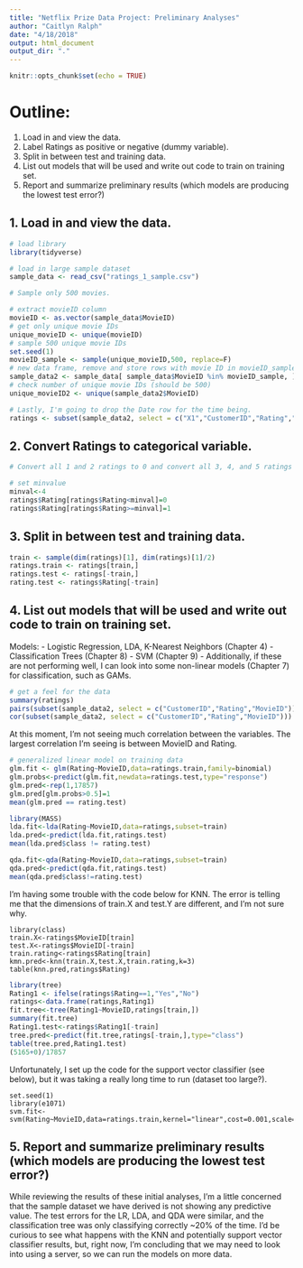 ```yaml
---
title: "Netflix Prize Data Project: Preliminary Analyses"
author: "Caitlyn Ralph"
date: "4/18/2018"
output: html_document
output_dir: "."
---
```


```r
knitr::opts_chunk$set(echo = TRUE)
```

# Outline:
1. Load in and view the data.
2. Label Ratings as positive or negative (dummy variable).
3. Split in between test and training data.
4. List out models that will be used and write out code to train on training set.
5. Report and summarize preliminary results (which models are producing the lowest test error?)

## 1. Load in and view the data.

```r
# load library
library(tidyverse)

# load in large sample dataset
sample_data <- read_csv("ratings_1_sample.csv")

# Sample only 500 movies.

# extract movieID column
movieID <- as.vector(sample_data$MovieID)
# get only unique movie IDs
unique_movieID <- unique(movieID)
# sample 500 unique movie IDs
set.seed(1)
movieID_sample <- sample(unique_movieID,500, replace=F)
# new data frame, remove and store rows with movie ID in movieID_sample
sample_data2 <- sample_data[ sample_data$MovieID %in% movieID_sample, ]
# check number of unique movie IDs (should be 500)
unique_movieID2 <- unique(sample_data2$MovieID)

# Lastly, I'm going to drop the Date row for the time being.
ratings <- subset(sample_data2, select = c("X1","CustomerID","Rating","MovieID","MovieTitle"))
```

## 2. Convert Ratings to categorical variable.

```r
# Convert all 1 and 2 ratings to 0 and convert all 3, 4, and 5 ratings to 1.

# set minvalue
minval<-4
ratings$Rating[ratings$Rating<minval]=0
ratings$Rating[ratings$Rating>=minval]=1
```


## 3. Split in between test and training data.

```r
train <- sample(dim(ratings)[1], dim(ratings)[1]/2)
ratings.train <- ratings[train,]
ratings.test <- ratings[-train,]
rating.test <- ratings$Rating[-train]
```

## 4. List out models that will be used and write out code to train on training set.

Models:
- Logistic Regression, LDA, K-Nearest Neighbors (Chapter 4)
- Classification Trees (Chapter 8)
- SVM (Chapter 9)
- Additionally, if these are not performing well, I can look into some non-linear models (Chapter 7) for classification, such as GAMs.

```r
# get a feel for the data
summary(ratings)
pairs(subset(sample_data2, select = c("CustomerID","Rating","MovieID")))
cor(subset(sample_data2, select = c("CustomerID","Rating","MovieID")))
```
At this moment, I'm not seeing much correlation between the variables. The largest correlation I'm seeing is between MovieID and Rating.

```r
# generalized linear model on training data
glm.fit <- glm(Rating~MovieID,data=ratings.train,family=binomial)
glm.probs<-predict(glm.fit,newdata=ratings.test,type="response")
glm.pred<-rep(1,17857)
glm.pred[glm.probs>0.5]=1
mean(glm.pred == rating.test)
```

```r
library(MASS)
lda.fit<-lda(Rating~MovieID,data=ratings,subset=train)
lda.pred<-predict(lda.fit,ratings.test)
mean(lda.pred$class != rating.test)
```

```r
qda.fit<-qda(Rating~MovieID,data=ratings,subset=train)
qda.pred<-predict(qda.fit,ratings.test)
mean(qda.pred$class!=rating.test)
```

I'm having some trouble with the code below for KNN. The error is telling me that the dimensions of train.X and test.Y are different, and I'm not sure why.

```
library(class)
train.X<-ratings$MovieID[train]
test.X<-ratings$MovieID[-train]
train.rating<-ratings$Rating[train]
kmn.pred<-knn(train.X,test.X,train.rating,k=3)
table(knn.pred,ratings$Rating)
```

```r
library(tree)
Rating1 <- ifelse(ratings$Rating==1,"Yes","No")
ratings<-data.frame(ratings,Rating1)
fit.tree<-tree(Rating1~MovieID,ratings[train,])
summary(fit.tree)
Rating1.test<-ratings$Rating1[-train]
tree.pred<-predict(fit.tree,ratings[-train,],type="class")
table(tree.pred,Rating1.test)
(5165+0)/17857
```

Unfortunately, I set up the code for the support vector classifier (see below), but it was taking a really long time to run (dataset too large?).

```
set.seed(1)
library(e1071)
svm.fit<-svm(Rating~MovieID,data=ratings.train,kernel="linear",cost=0.001,scale=FALSE)
```

## 5. Report and summarize preliminary results (which models are producing the lowest test error?)

While reviewing the results of these initial analyses, I'm a little concerned that the sample dataset we have derived is not showing any predictive value. The test errors for the LR, LDA, and QDA were similar, and the classification tree was only classifying correctly ~20% of the time. I'd be curious to see what happens with the KNN and potentially support vector classifier results, but, right now, I'm concluding that we may need to look into using a server, so we can run the models on more data.